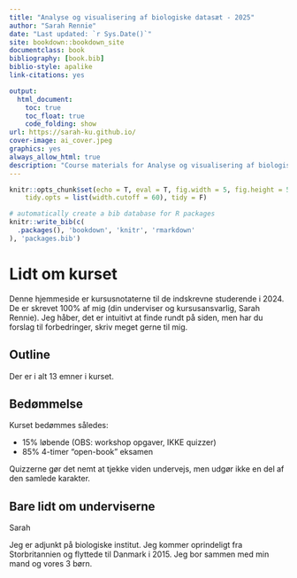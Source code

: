```yaml
---
title: "Analyse og visualisering af biologiske datasæt - 2025"
author: "Sarah Rennie"
date: "Last updated: `r Sys.Date()`"
site: bookdown::bookdown_site
documentclass: book
bibliography: [book.bib]
biblio-style: apalike
link-citations: yes

output: 
  html_document:
    toc: true
    toc_float: true
    code_folding: show
url: https://sarah-ku.github.io/
cover-image: ai_cover.jpeg
graphics: yes
always_allow_html: true
description: "Course materials for Analyse og visualisering af biologiske datasæt 2025"
---
```


```r
knitr::opts_chunk$set(echo = T, eval = T, fig.width = 5, fig.height = 5, 
    tidy.opts = list(width.cutoff = 60), tidy = F)
```

```r
# automatically create a bib database for R packages
knitr::write_bib(c(
  .packages(), 'bookdown', 'knitr', 'rmarkdown'
), 'packages.bib')
```

\mainmatter

# Lidt om kurset

Denne hjemmeside er kursusnotaterne til de indskrevne studerende i 2024. De er skrevet 100% af mig (din underviser og kursusansvarlig, Sarah Rennie). Jeg håber, det er intuitivt at finde rundt på siden, men har du forslag til forbedringer, skriv meget gerne til mig.

## Outline

Der er i alt 13 emner i kurset.

## Bedømmelse

Kurset bedømmes således:

* 15% løbende (OBS: workshop opgaver, IKKE quizzer)
* 85% 4-timer "open-book" eksamen

Quizzerne gør det nemt at tjekke viden undervejs, men udgør ikke en del af den samlede karakter.

## Bare lidt om underviserne

Sarah

Jeg er adjunkt på biologiske institut. Jeg kommer oprindeligt fra Storbritannien og flyttede til Danmark i 2015. Jeg bor sammen med min mand og vores 3 børn.

